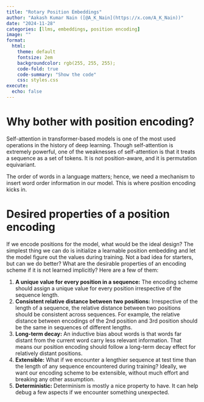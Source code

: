 ```yaml
---
title: "Rotary Position Embeddings"
author: "Aakash Kumar Nain ([@A_K_Nain](https://x.com/A_K_Nain))"
date: "2024-11-28"
categories: [llms, embeddings, position encoding]
image: ""
format:
  html:
    theme: default
    fontsize: 2em
    backgroundcolor: rgb(255, 255, 255);
    code-fold: true
    code-summary: "Show the code"
    css: styles.css
execute: 
  echo: false
---
```


# Why bother with position encoding?

Self-attention in transformer-based models is one of the most used operations in the history of deep
learning. Though self-attention is extremely powerful, one of the weaknesses of self-attention is that
it treats a sequence as a set of tokens. It is not position-aware, and it is permutation equivariant. 

The order of words in a language matters; hence, we need a mechanism to insert word order information
in our model. This is where position encoding kicks in.


# Desired properties of a position encoding
If we encode positions for the model, what would be the ideal design? The simplest thing we can do is
initialize a learnable position embedding and let the model figure out the values during training. Not a
bad idea for starters, but can we do better? What are the desirable properties of an encoding scheme if it
is not learned implicitly? Here are a few of them:

1. **A unique value for every position in a sequence:** The encoding scheme should assign a unique value
for every position irrespective of the sequence length. 
2. **Consistent relative distance between two positions:** Irrespective of the length of a sequence, the
relative distance between two positions should be consistent across sequences. For example, the relative
distance between encodings of the 2nd position and 3rd position should be the same in sequences of
different lengths. 
3. **Long-term decay:** An inductive bias about words is that words far distant from the current word
carry less relevant information. That means our position encoding should follow a long-term decay effect
for relatively distant positions.
4. **Extensible:** What if we encounter a lengthier sequence at test time than the length of any sequence
encountered during training? Ideally, we want our encoding scheme to be extensible, without much effort
and breaking any other assumption.
5. **Deterministic:** Determinism is mostly a nice property to have. It can help debug a few aspects if
we encounter something unexpected.

